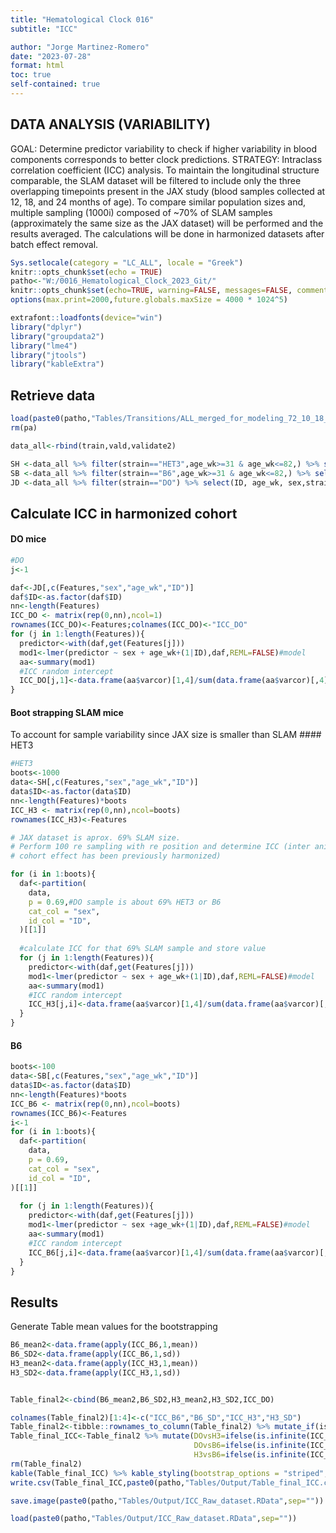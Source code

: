 ```yaml
---
title: "Hematological Clock 016" 
subtitle: "ICC"

author: "Jorge Martinez-Romero"
date: "2023-07-28"
format: html 
toc: true   
self-contained: true  
---
```


## DATA ANALYSIS (VARIABILITY)
GOAL: Determine predictor variability to check if higher variability in blood components corresponds to better clock predictions. 
STRATEGY: Intraclass correlation coefficient (ICC) analysis.
To maintain the longitudinal structure comparable, the SLAM dataset will be filtered to include only the three overlapping timepoints present in the JAX study (blood samples collected at 12, 18, and 24 months of age). 
To compare similar population sizes and, multiple sampling (1000i) composed of ~70% of SLAM samples (approximately the same size as the JAX dataset) will be performed and the results averaged.
The calculations will be done in harmonized datasets after batch effect removal.

```r
Sys.setlocale(category = "LC_ALL", locale = "Greek")
knitr::opts_chunk$set(echo = TRUE)
patho<-"W:/0016_Hematological_Clock_2023_Git/"
knitr::opts_chunk$set(echo=TRUE, warning=FALSE, messages=FALSE, comment = NA, root.dir = patho, fig.pos = 'H')
options(max.print=2000,future.globals.maxSize = 4000 * 1024^5)
```



```r
extrafont::loadfonts(device="win")
library("dplyr")
library("groupdata2")
library("lme4")
library("jtools")
library("kableExtra")
```

## Retrieve data

```r
load(paste0(patho,"Tables/Transitions/ALL_merged_for_modeling_72_10_18_.Rdata",sep=""))
rm(pa)
```


```r
data_all<-rbind(train,vald,validate2)

SH <-data_all %>% filter(strain=="HET3",age_wk>=31 & age_wk<=82,) %>% select(ID, age_wk, sex,strain,cohort,Features,) %>% filter(complete.cases(.))
SB <-data_all %>% filter(strain=="B6",age_wk>=31 & age_wk<=82,) %>% select(ID, age_wk, sex,strain,cohort,Features,) %>% filter(complete.cases(.))
JD <-data_all %>% filter(strain=="DO") %>% select(ID, age_wk, sex,strain,cohort,Features,) %>% filter(complete.cases(.))
```

## Calculate ICC in harmonized cohort

#### DO mice
```r
#DO
j<-1

daf<-JD[,c(Features,"sex","age_wk","ID")]
daf$ID<-as.factor(daf$ID)
nn<-length(Features)
ICC_DO <- matrix(rep(0,nn),ncol=1)
rownames(ICC_DO)<-Features;colnames(ICC_DO)<-"ICC_DO"
for (j in 1:length(Features)){
  predictor<-with(daf,get(Features[j]))
  mod1<-lmer(predictor ~ sex + age_wk+(1|ID),daf,REML=FALSE)#model
  aa<-summary(mod1)
  #ICC random intercept
  ICC_DO[j,1]<-data.frame(aa$varcor)[1,4]/sum(data.frame(aa$varcor)[,4])
}

```



#### Boot strapping SLAM mice
To account for sample variability since JAX size is
smaller than SLAM 
#### HET3
```r
#HET3
boots<-1000
data<-SH[,c(Features,"sex","age_wk","ID")]
data$ID<-as.factor(data$ID)
nn<-length(Features)*boots
ICC_H3 <- matrix(rep(0,nn),ncol=boots)
rownames(ICC_H3)<-Features

# JAX dataset is aprox. 69% SLAM size.
# Perform 100 re sampling with re position and determine ICC (inter animal variation since 
# cohort effect has been previously harmonized)

for (i in 1:boots){ 
  daf<-partition(
    data,
    p = 0.69,#DO sample is about 69% HET3 or B6 
    cat_col = "sex",
    id_col = "ID",
  )[[1]]
  
  #calculate ICC for that 69% SLAM sample and store value
  for (j in 1:length(Features)){
    predictor<-with(daf,get(Features[j]))
    mod1<-lmer(predictor ~ sex + age_wk+(1|ID),daf,REML=FALSE)#model
    aa<-summary(mod1)
    #ICC random intercept
    ICC_H3[j,i]<-data.frame(aa$varcor)[1,4]/sum(data.frame(aa$varcor)[,4])
  }
}
```

#### B6
```r
boots<-100
data<-SB[,c(Features,"sex","age_wk","ID")]
data$ID<-as.factor(data$ID)
nn<-length(Features)*boots
ICC_B6 <- matrix(rep(0,nn),ncol=boots)
rownames(ICC_B6)<-Features
i<-1
for (i in 1:boots){ 
  daf<-partition(
    data,
    p = 0.69,
    cat_col = "sex",
    id_col = "ID",
)[[1]]
  
  for (j in 1:length(Features)){
    predictor<-with(daf,get(Features[j]))
    mod1<-lmer(predictor ~ sex +age_wk+(1|ID),daf,REML=FALSE)#model
    aa<-summary(mod1)
    #ICC random intercept
    ICC_B6[j,i]<-data.frame(aa$varcor)[1,4]/sum(data.frame(aa$varcor)[,4])
  }
}
```


## Results
Generate Table mean values for the bootstrapping
```r
B6_mean2<-data.frame(apply(ICC_B6,1,mean))
B6_SD2<-data.frame(apply(ICC_B6,1,sd))
H3_mean2<-data.frame(apply(ICC_H3,1,mean))
H3_SD2<-data.frame(apply(ICC_H3,1,sd))


Table_final2<-cbind(B6_mean2,B6_SD2,H3_mean2,H3_SD2,ICC_DO)

colnames(Table_final2)[1:4]<-c("ICC_B6","B6_SD","ICC_H3","H3_SD")
Table_final2<-tibble::rownames_to_column(Table_final2) %>% mutate_if(is.numeric,round, digit=3) 
Table_final_ICC<-Table_final2 %>% mutate(DOvsH3=ifelse(is.infinite(ICC_DO/ICC_H3),">10e6",round(ICC_DO/ICC_H3,digit=3)),
                                         DOvsB6=ifelse(is.infinite(ICC_DO/ICC_B6),">10e6",round(ICC_DO/ICC_B6,digit=3)),
                                         H3vsB6=ifelse(is.infinite(ICC_H3/ICC_B6),">10e6",round(ICC_H3/ICC_B6,digit=3)))
rm(Table_final2)
kable(Table_final_ICC) %>% kable_styling(bootstrap_options = "striped", full_width = FALSE)
write.csv(Table_final_ICC,paste0(patho,"Tables/Output/Table_final_ICC.csv",sep=""))
```

```r
save.image(paste0(patho,"Tables/Output/ICC_Raw_dataset.RData",sep=""))
```

```r
load(paste0(patho,"Tables/Output/ICC_Raw_dataset.RData",sep=""))
```


